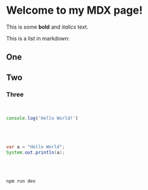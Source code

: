 # Welcome to my MDX page!

This is some **bold** and _italics_ text.

This is a list in markdown:

## One
## Two
### Three

<br />

```js
console.log('Hello World!')
```
<br /><br />

```java
var a = "Hello World";
System.out.println(a);
```

<br /><br />

```bash
npm run dev
```
